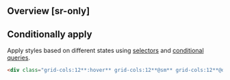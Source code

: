 ## Overview [sr-only]
<Overview/>

## Conditionally apply
Apply styles based on different states using [selectors](/docs/state-selectors) and [conditional queries](/docs/conditional-queries).
```html
<div class="grid-cols:12**:hover** grid-cols:12**@sm** grid-cols:12**@dark** grid-cols:12**@print**">…</div>
```

